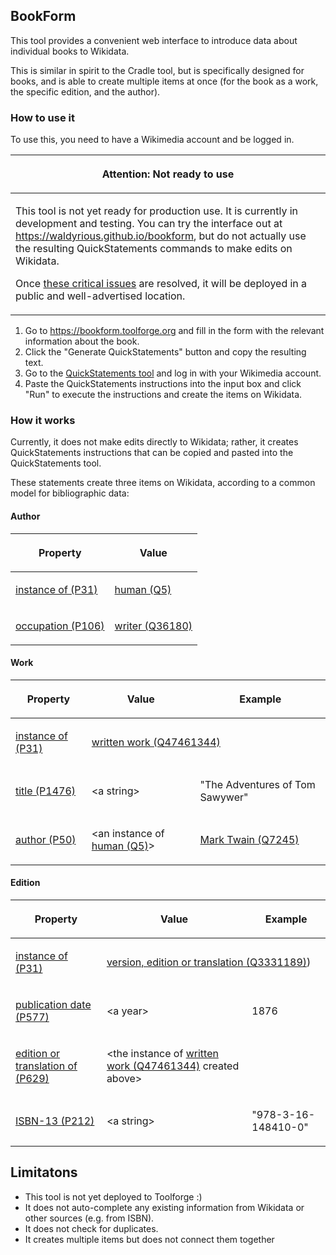 == BookForm ==

This tool provides a convenient web interface to introduce data about individual books to Wikidata.

This is similar in spirit to the Cradle tool, but is specifically designed for books, and is able to create multiple items at once (for the book as a work, the specific edition, and the author).

=== How to use it ===

To use this, you need to have a Wikimedia account and be logged in.

{|
! Attention: Not ready to use
|-
| This tool is not yet ready for production use.
It is currently in development and testing.
You can try the interface out at https://waldyrious.github.io/bookform,
but do not actually use the resulting QuickStatements commands to make edits on Wikidata.

Once [https://github.com/waldyrious/bookform/milestone/1 these critical issues] are resolved,
it will be deployed in a public and well-advertised location.
|}

# Go to https://bookform.toolforge.org and fill in the form with the relevant information about the book.
# Click the "Generate QuickStatements" button and copy the resulting text.
# Go to the [https://tools.wmflabs.org/quickstatements/ QuickStatements tool] and log in with your Wikimedia account.
# Paste the QuickStatements instructions into the input box and click "Run" to execute the instructions and create the items on Wikidata.

=== How it works ===

Currently, it does not make edits directly to Wikidata;
rather, it creates QuickStatements instructions that can be copied and pasted into the QuickStatements tool.

These statements create three items on Wikidata, according to a common model for bibliographic data:

==== Author ====

{| class="wikitable"
|-
! Property !! Value
|-
! [https://www.wikidata.org/wiki/Property:P31 instance of (P31)]
| [https://www.wikidata.org/wiki/Q5 human (Q5)]
|-
! [https://www.wikidata.org/wiki/Property:P106 occupation (P106)]
| [https://www.wikidata.org/wiki/Q36180 writer (Q36180)]
|}

==== Work ====

{| class="wikitable"
! Property !! Value !! Example
|-
! [https://www.wikidata.org/wiki/Property:P31 instance of (P31)]
| colspan="2" | [https://www.wikidata.org/wiki/Q47461344 written work (Q47461344)]
|-
! [https://www.wikidata.org/wiki/Property:P1476 title (P1476)]
| &lt;a string&gt;
| "The Adventures of Tom Sawywer"
|-
! [https://www.wikidata.org/wiki/Property:P50 author (P50)]
| &lt;an instance of [https://www.wikidata.org/wiki/Q5 human (Q5)]&gt;
| [https://www.wikidata.org/wiki/Q7245 Mark Twain (Q7245)]
|}

==== Edition ====

{| class="wikitable"
|-
! Property !! Value !! Example
|-
! [https://www.wikidata.org/wiki/Property:P31 instance of (P31)]
| colspan="2" | [https://www.wikidata.org/wiki/Q3331189 version, edition or translation (Q3331189)])
|-
! [https://www.wikidata.org/wiki/Property:P577 publication date (P577)]
| &lt;a year&gt;
| 1876
|-
! [https://www.wikidata.org/wiki/Property:P629 edition or translation of (P629)]
| &lt;the instance of [https://www.wikidata.org/wiki/Q47461344 written work (Q47461344)] created above&gt;
|
|-
! [https://www.wikidata.org/wiki/Property:P212 ISBN-13 (P212)]
| &lt;a string&gt;
| "978-3-16-148410-0"
|}

== Limitatons ==

* This tool is not yet deployed to Toolforge :)
* It does not auto-complete any existing information from Wikidata or other sources (e.g. from ISBN).
* It does not check for duplicates.
* It creates multiple items but does not connect them together
